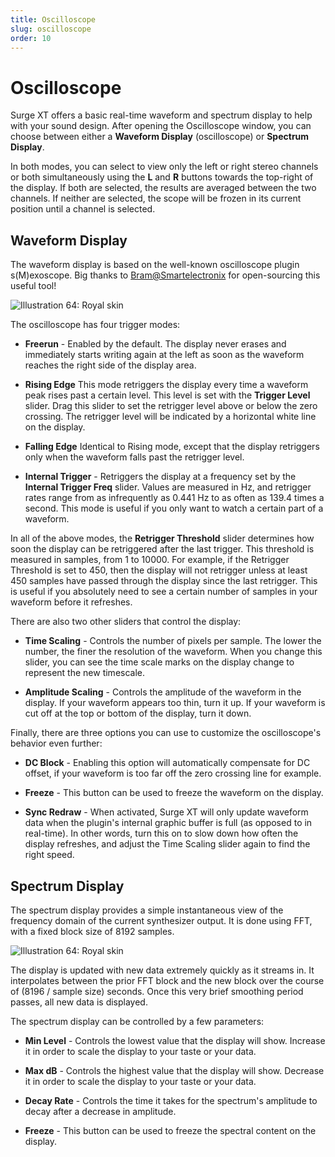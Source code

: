 ```yaml
---
title: Oscilloscope
slug: oscilloscope
order: 10
---
```


# Oscilloscope

Surge XT offers a basic real-time waveform and spectrum display to help with your sound design. After opening the Oscilloscope window,
you can choose between either a **Waveform Display** (oscilloscope) or **Spectrum Display**.

In both modes, you can select to view only the left or right stereo channels or both simultaneously using the **L** and **R** buttons
towards the top-right of the display. If both are selected, the results are averaged between the two channels. If neither are selected,
the scope will be frozen in its current position until a channel is selected.

## Waveform Display

The waveform display is based on the well-known oscilloscope plugin s(M)exoscope. Big thanks to [Bram@Smartelectronix](https://github.com/bdejong/smartelectronix) for open-sourcing this useful tool!

![Illustration 64: Royal skin](./images/manual-xt/Pictures/oscilloscope.png)

The oscilloscope has four trigger modes:

-   **Freerun** - Enabled by the default. The display never erases and immediately starts writing again at the left as soon as the waveform reaches the right side of the display area.

-   **Rising Edge** This mode retriggers the display every time a waveform peak rises past a certain level. This level is set with the **Trigger Level** slider. Drag this slider to set the retrigger level above or below the zero crossing. The retrigger level will be indicated by a horizontal white line on the display.

-   **Falling Edge** Identical to Rising mode, except that the display retriggers only when the waveform falls past the retrigger level.

-   **Internal Trigger** - Retriggers the display at a frequency set by the **Internal Trigger Freq** slider. Values are measured in Hz, and retrigger rates range from as infrequently as 0.441 Hz to as often as 139.4 times a second. This mode is useful if you only want to watch a certain part of a waveform.

In all of the above modes, the **Retrigger Threshold** slider determines how soon the display can be retriggered after the last trigger. This threshold is measured in samples, from 1 to 10000.
For example, if the Retrigger Threshold is set to 450, then the display will not retrigger unless at least 450 samples have passed through the display since the last retrigger. This is useful if you absolutely need to see a certain number of samples in your waveform before it refreshes.

There are also two other sliders that control the display:

-   **Time Scaling** - Controls the number of pixels per sample. The lower the number, the finer the resolution of the waveform. When you change this slider, you can see the time scale marks on the display change to represent the new timescale.

-   **Amplitude Scaling** - Controls the amplitude of the waveform in the display. If your waveform appears too thin, turn it up. If your waveform is cut off at the top or bottom of the display, turn it down.

Finally, there are three options you can use to customize the oscilloscope's behavior even further:

-   **DC Block** - Enabling this option will automatically compensate for DC offset, if your waveform is too far off the zero crossing line for example.

-   **Freeze** - This button can be used to freeze the waveform on the display.

-   **Sync Redraw** - When activated, Surge XT will only update waveform data when the plugin's internal graphic buffer is full (as opposed to in real-time). In other words, turn this on to slow down how often the display refreshes, and adjust the Time Scaling slider again to find the right speed.

## Spectrum Display

The spectrum display provides a simple instantaneous view of the frequency domain of the current
synthesizer output. It is done using FFT, with a fixed block size of 8192 samples.

![Illustration 64: Royal skin](./images/manual-xt/Pictures/spectrum.png)

The display is updated with new data extremely quickly as it streams in. It interpolates between the
prior FFT block and the new block over the course of (8196 / sample size) seconds. Once this very
brief smoothing period passes, all new data is displayed.

The spectrum display can be controlled by a few parameters:

-   **Min Level** - Controls the lowest value that the display will show. Increase it in order to scale
    the display to your taste or your data.

-   **Max dB** - Controls the highest value that the display will show. Decrease it in order to
    scale the display to your taste or your data.

-   **Decay Rate** - Controls the time it takes for the spectrum's amplitude to decay after a decrease in
    amplitude.

-   **Freeze** - This button can be used to freeze the spectral content on the display.
